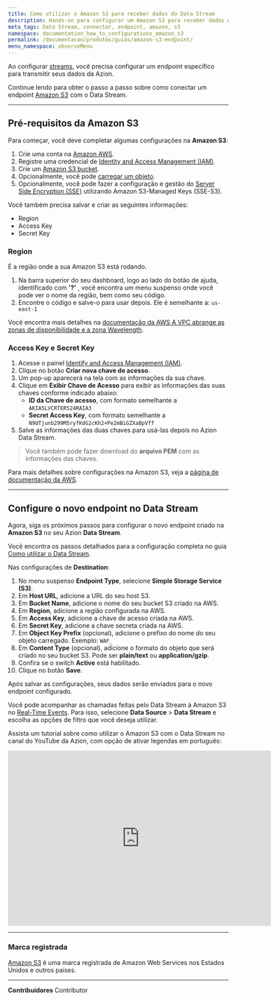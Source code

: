 ```yaml
---
title: Como utilizar o Amazon S3 para receber dados do Data Stream
description: Hands-on para configurar um Amazon S3 para receber dados do Data Stream.
meta_tags: Data Stream, connector, endpoint, amazon, s3
namespace: documentation_how_to_configurations_amazon_s3
permalink: /documentacao/produtos/guias/amazon-s3-endpoint/
menu_namespace: observeMenu
---
```


Ao configurar [streams](/pt-br/documentacao/produtos/observe/data-stream/), você precisa configurar um endpoint específico para transmitir seus dados da Azion.

Continue lendo para obter o passo a passo sobre como conectar um endpoint [Amazon S3](https://aws.amazon.com/s3/) com o Data Stream.


---

## Pré-requisitos da Amazon S3
Para começar, você deve completar algumas configurações na **Amazon S3**:

1. Crie uma conta na [Amazon AWS](https://portal.aws.amazon.com/billing/signup).
2. Registre uma credencial de [Identity and Access Management (IAM)](https://docs.aws.amazon.com/AmazonS3/latest/userguide/setting-up-s3.html#create-an-iam-user-gsg).
3. Crie um [Amazon S3 bucket](https://docs.aws.amazon.com/AmazonS3/latest/userguide/creating-bucket.html).
4. Opcionalmente, você pode [carregar um objeto](https://docs.aws.amazon.com/AmazonS3/latest/userguide/uploading-an-object-bucket.html).
5. Opcionalmente, você pode fazer a configuração e gestão do [Server Side Encryption (SSE)](https://docs.aws.amazon.com/AmazonS3/latest/userguide/serv-side-encryption.html) utilizando Amazon S3-Managed Keys (SSE-S3).

Você também precisa salvar e criar as seguintes informações:

- Region
- Access Key
- Secret Key

### Region

É a região onde a sua Amazon S3 está rodando.

1. Na barra superior do seu dashboard, logo ao lado do botão de ajuda, identificado com **'?'** , você encontra um menu suspenso onde você pode ver o nome da região, bem como seu código.
2. Encontre o código e salve-o para usar depois. Ele é semelhante a: `us-east-1`

Você encontra mais detalhes na [documentação da AWS A VPC abrange as zonas de disponibilidade e a zona Wavelength](https://docs.aws.amazon.com/pt_br/AWSEC2/latest/UserGuide/using-regions-availability-zones.html).

### Access Key e Secret Key

1. Acesse o painel [Identify and Access Management (IAM)](https://us-east-1.console.aws.amazon.com/iam/home#/security_credentials$access_key).
2. Clique no botão **Criar nova chave de acesso**.
3. Um pop-up aparecerá na tela com as informações da sua chave.
4. Clique em **Exibir Chave de Acesso** para exibir as informações das suas chaves conforme indicado abaixo:
   - **ID da Chave de acesso**, com formato semelhante a `AKIA5LVCRTER524RAIA3`
   - **Secret Access Key**, com formato semelhante a `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`
5. Salve as informações das duas chaves para usá-las depois no Azion Data Stream.

> Você também pode fazer download do **arquivo PEM** com as informações das chaves.

Para mais detalhes sobre configurações na Amazon S3, veja a [página de documentação da AWS](https://docs.aws.amazon.com/AmazonS3/latest/userguide/Welcome.html).

---

## Configure o novo endpoint no Data Stream
Agora, siga os próximos passos para configurar o novo endpoint criado na **Amazon S3** no seu Azion **Data Stream**.

Você encontra os passos detalhados para a configuração completa no guia [Como utilizar o Data Stream](/pt-br/documentacao/produtos/guias/como-usar-data-stream/).

Nas configurações de **Destination**:

1. No menu suspenso **Endpoint Type**, selecione **Simple Storage Service (S3)**.
2. Em **Host URL**, adicione a URL do seu host S3.
3. Em **Bucket Name**, adicione o nome do seu bucket S3 criado na AWS.
4. Em **Region**, adicione a região configurada na AWS.
5. Em **Access Key**, adicione a chave de acesso criada na AWS.
6. Em **Secret Key**, adicione a chave secreta criada na AWS.
7. Em **Object Key Prefix** (opcional), adicione o prefixo do nome do seu objeto carregado. Exemplo: `WAF_`
8. Em **Content Type** (opcional), adicione o formato do objeto que será criado no seu bucket S3. Pode ser **plain/text** ou **application/gzip**.
9. Confira se o switch **Active** está habilitado.
10. Clique no botão **Save**.

Após salvar as configurações, seus dados serão enviados para o novo endpoint configurado.

Você pode acompanhar as chamadas feitas pelo Data⁠ Stream à Amazon S3 no [Real-Time Events](/pt-br/documentacao/produtos/observe/real-time-events/). Para isso, selecione **Data Source** > **Data Stream** e escolha as opções de filtro que você deseja utilizar.

Assista um tutorial sobre como utilizar o Amazon S3 com o Data Stream no canal do YouTube da Azion, com opção de ativar legendas em português:

<iframe
   src="https://www.youtube.com/embed/QJ0KPAaqJ9M"
   loading="lazy"
   width="600"
   height="400"
   title="Using Amazon S3 to receive data from Azion Data Stream"
   frameborder="0"
   allow="accelerometer; autoplay; clipboard-write; encrypted-media; gyroscope; picture-in-picture; web-share"
   allowfullscreen></iframe>

---

### Marca registrada

[Amazon S3](https://aws.amazon.com/s3/) é uma marca registrada de Amazon Web Services nos Estados Unidos e outros países.





---


**Contribuidores** <ContributorList>Contributor</ContributorList>
